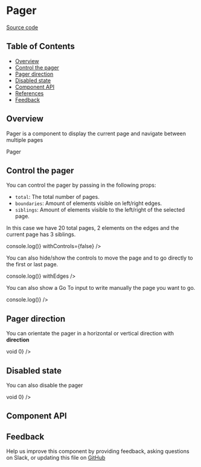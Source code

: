 
# Pager

[Source code](https://github.com/leemonade/bubbles/tree/main/packages/components/src/navigation/Pager/Pager.js)

## Table of Contents

<!-- START doctoc generated TOC please keep comment here to allow auto update -->
<!-- DON'T EDIT THIS SECTION, INSTEAD RE-RUN doctoc TO UPDATE -->

- [Overview](#overview)
- [Control the pager](#control-the-pager)
- [Pager direction](#pager-direction)
- [Disabled state](#disabled-state)
- [Component API](#component-api)
- [References](#references)
- [Feedback](#feedback)

## Overview

Pager is a component to display the current page and navigate between multiple pages

<ThemeProvider>
  <Pager>Pager</Pager>
</ThemeProvider>

## Control the pager

You can control the pager by passing in the following props:

- `total`: The total number of pages.
- `boundaries`: Amount of elements visible on left/right edges.
- `siblings`: Amount of elements visible to the left/right of the selected page.

In this case we have 20 total pages, 2 elements on the edges and the current page has 3 siblings.

<ThemeProvider>
  <Pager
    total={20}
    boundaries={2}
    siblings={3}
    onChange={() => console.log()}
    withControls={false}
  />
</ThemeProvider>

You can also hide/show the controls to move the page and to go directly to the first or last page.

<ThemeProvider>
  <Pager total={10} onChange={() => console.log()} withEdges />
</ThemeProvider>

You can also show a Go To input to write manually the page you want to go.

<ThemeProvider>
  <Pager total={10} withGoTo onChange={() => console.log()} />
</ThemeProvider>

## Pager direction

You can orientate the pager in a horizontal or vertical direction with **direction**

<ThemeProvider>
  <Pager total={3} direction={'column'} withControls={false} onChange={() => void 0} />
</ThemeProvider>

## Disabled state

You can also disable the pager

<ThemeProvider>
  <Pager disabled={true} onChange={() => void 0} />
</ThemeProvider>

## Component API

<Preview>
  <Story id="molecules-navigation-pager--playground" />
</Preview>

<Props of={Pager} />

## Feedback

Help us improve this component by providing feedback, asking questions on Slack, or updating this file on
[GitHub](https://github.com/leemonade/bubbles/edit/main/packages/components/src/navigation/Pager/Pager.mdx)
